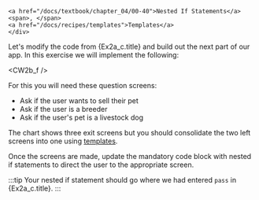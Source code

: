 
    <a href="/docs/textbook/chapter_04/00-40">Nested If Statements</a>
    <span>, </span>
    <a href="/docs/recipes/templates">Templates</a>
    </div>

Let's modify the code from {Ex2a_c.title} and build out the next part of our app.
In this exercise we will implement the following:

<CW2b_f />

For this you will need these question screens:
* Ask if the user wants to sell their pet
* Ask if the user is a breeder
* Ask if the user's pet is a livestock dog

The chart shows three exit screens but you should consolidate the two left
screens into one using [templates](https://docassemble.org/docs/initial.html#template).

Once the screens are made,  update the mandatory code block with nested
if statements to direct the user to the appropriate screen.

:::tip
Your nested if statement should go where we had entered `pass` in
{Ex2a_c.title}.
:::